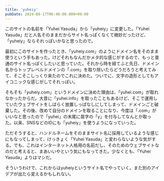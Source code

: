 ```yaml
---
title: 'yuheiy'
pubDate: 2024-08-17T06:40:00.000+09:00
---
```


このサイトの名前を「Yuhei Yasuda」から「yuheiy」に変更した。「Yuhei Yasuda」だと人名そのままだからサイト名っぽくなくて微妙だったけど、「yuheiy」ならそれっぽいかなと思ったので。

最初にこのサイトを作ったとき、「yuheiy.com」のようにドメイン名をそのまま使うという手もあった。けどそれもなんだかメタ的な感じがするので、もっと普通のサイト名っぽくしたいと思っていた。それから時を経てふと先日、ドメイン名からトップレベルドメインの「.com」を取り除いたらどうだろうと考えてみて、そこそこしっくり来たのでこれに決めた。ついでに、文字の造形としてもアイコニックな感じがしてそれっぽい。

そもそも「yuheiy.com」というドメインに決めた理由は、「yuhei.com」が取れなかったからだ。大昔に「yuhei.info」を取ったこともあるけど、そこで運用していたウェブサイトをしばらく放置しっぱなしにしてしまって、ドメインごと破棄した。その後、改めて自分のドメインを取ることになり、今度は「.com」がいいなと思ったので「yuhei」の末尾に苗字の「y」を付与してなんとか取った。以来、SNSなどのIDにも「yuheiy」を使うようになっていった。

ただそうすると、ハンドルネームをそのままサイト名に採用しているような感じにもなってしまって、けっきょく「Yuhei Yasuda」と変わらないような気がする。でも、これはインターネット人格用の名前だし、そのためのウェブサイトなのだと考えると、まあいいやという気にもなってきた。少なくとも、「Yuhei Yasuda」よりはマシだ。

そういうわけで、これからはyuheiyというサイト名でやっていく。また別のアイデアが出たら変えるかもしれない。
